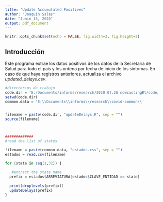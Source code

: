---
title: "Update Accumulated Positives"
author: "Joaquín Salas"
date: "Junio 13, 2020"
output: pdf_document
---

```{r setup, include=FALSE}
knitr::opts_chunk$set(echo = FALSE, fig.width=3, fig.height=2)
```

## Introducción 

Este programa extrae los datos positivos de los  datos de la Secretaría de Salud para todo el país y los ordena por fecha de inicio de los síntomas.  En caso de que haya registros anteriores, actualiza el archivo *updated_delays.csv*. 



```{r epidemiology}




#directorios de trabajo
code.dir = 'E:/Documents/informs/research/2020.07.26 nowcastingRt/code/'
setwd(code.dir)
common.data = 'E:\\Documents\\informs\\research\\covid-common\\'


filename = paste(code.dir, "updateDelays.R", sep = "")
source(filename)



#############
#read the list of states

filename = paste(common.data, "estados.csv", sep = "")
estados = read.csv(filename)

for (state in seq(1,32)) {
  
   #extract the state name
  prefix = estados$ABREVIATURA[estados$CLAVE_ENTIDAD == state]
  
  print(droplevels(prefix))
  updateDelays(prefix)
}



```

